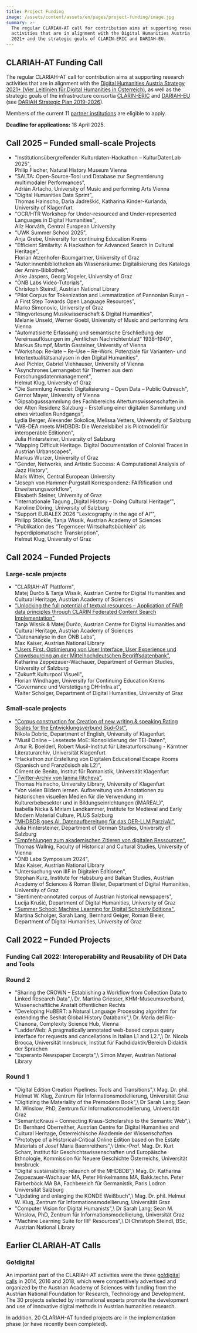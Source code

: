 ```yaml
---
title: Project Funding
image: /assets/content/assets/en/pages/project-funding/image.jpg
summary: >-
  The regular CLARIAH-AT call for contribution aims at supporting research
  activities that are in alignment with the Digital Humanities Austria Strategy
  2021+ and the strategic goals of CLARIN-ERIC and DARIAH-EU.
---
```

## CLARIAH-AT Funding Call

The regular CLARIAH-AT call for contribution aims at supporting research activities that are in alignment with the [Digital Humanities Austria Strategy 2021+ (Vier Leitlinien für Digital Humanities in Österreich)](https://gams.uni-graz.at/o:clariah.dha-strategie-2021), as well as the strategic goals of the infrastructure consortia [CLARIN-ERIC](https://www.clarin.eu/) and [DARIAH-EU](https://www.dariah.eu/) (see [DARIAH Strategic Plan 2019-2026](https://www.dariah.eu/wp-content/uploads/2019/08/Strategic-Plan_2019-2026.pdf)).

Members of the current 11 [partner institutions](https://clariah.at/en/about-clariah-at/) are eligible to apply.

**Deadline for applications:** 18 April 2025.

## Call 2025 – Funded small-scale Projects

* "Institutionsübergreifender Kulturdaten-Hackathon – KulturDatenLab 2025", \
  Philip Fischer, Natural History Museum Vienna
* "SALTA: Open-Source-Tool und Database zur Segmentierung multimodaler Performances", \
  Adrián Artacho, University of Music and performing Arts Vienna
* "Digital Humanities Data Sprint",\
  Thomas Hainscho, Daria Jadreškić, Katharina Kinder-Kurlanda, University of Klagenfurt
* "OCR/HTR Workshop for Under-resourced and Under-represented Languages in Digital Humanities", \
  Alíz Horváth, Central European University
* "UWK Summer School 2025",\
  Anja Grebe, University for continuing Education Krems
* "Efficient Similarity: A Hackathon for Advanced Search in Cultural Heritage",\
  Florian Atzenhofer-Baumgartner, University of Graz
* "Autor:innenbibliotheken als Wissensräume: Digitalisierung des Katalogs der Arnim-Bibliothek", \
  Anke Jaspers, Georg Vogeler, University of Graz
* "ÖNB Labs Video-Tutorials",\
  Christoph Steindl, Austrian National Library
* "Pilot Corpus for Tokenization and Lemmatization of Pannonian Rusyn – A First Step Towards Open Language Resources",\
  Marko Simonovic, University of Graz
* "Ringvorlesung Musikwissenschaft & Digital Humanities",\
  Melanie Unseld, Werner Goebl, University of Music and performing Arts Vienna
* "Automatisierte Erfassung und semantische Erschließung der Vereinsauflösungen im „Amtlichen Nachrichtenblatt“ 1938–1940",\
  Markus Stumpf, Martin Gasteiner, University of Vienna
* "Workshop: Re-late – Re-Use – Re-Work. Potenziale für Varianten- und Intertextualitätsanalysen in den Digital Humanities",\
  Axel Pichler, Gabriel Viehhauser, University of Vienna
* "Asynchrones Lernangebot für Themen aus dem Forschungsdatenmanagement",\
  Helmut Klug, University of Graz
* "Die Sammlung Amadei: Digitalisierung – Open Data – Public Outreach",\
  Gernot Mayer, University of Vienna
* "Gipsabgusssammlung des Fachbereichs Altertumswissenschaften in der Alten Residenz Salzburg – Erstellung einer digitalen Sammlung und eines virtuellen Rundgangs",\
  Lydia Berger, Alexander Sokolice, Melissa Vetters, University of Salzburg
* "WB-DEA meets MHDBDB: Die Wenzelsbibel als Pilotmodell für interoperable Editionen",\
  Julia Hintersteiner, University of Salzburg
* "Mapping Difficult Heritage. Digital Documentation of Colonial Traces in Austrian Urbanscapes",\
  Markus Wurzer, University of Graz
* "Gender, Networks, and Artistic Success: A Computational Analysis of Jazz History",\
  Mark Wittek, Central European University
* "Joseph von Hammer-Purgstall Korrespondenz: FAIRification und Erweiterungsworkflow",\
  Elisabeth Steiner, University of Graz
* "Internationale Tagung „Digital History – Doing Cultural Heritage“",\
  Karoline Döring, University of Salzburg
* "Support EURALEX 2026 “Lexicography in the age of AI”",\
  Philipp Stöckle, Tanja Wissik, Austrian Academy of Sciences
* "Publikation des “Tegernseer Wirtschaftsbüchlein” als hyperdiplomatische Transkription",\
  Helmut Klug, University of Graz

## Call 2024 – Funded Projects

### Large-scale projects

* "CLARIAH-AT Plattform",\
  Matej Ďurčo & Tanja Wissik, Austrian Centre for Digital Humanities and Cultural Heritage, Austrian Academy of Sciences
* ["Unlocking the full potential of textual resources – Application of FAIR data principles through CLARIN Federated Content Search Implementation"](/projects/clarin-fcs-implementation/),\
  Tanja Wissik & Matej Ďurčo, Austrian Centre for Digital Humanities and Cultural Heritage, Austrian Academy of Sciences
* "Datenanalyse in den ÖNB Labs",\
  Max Kaiser, Austrian National Library
* ["Users First. Optimierung von User Interface, User Experience und Crowdsourcing an der Mittelhochdeutschen Begriffsdatenbank"](/projects/users-first-optimierung-von-user-interface-user-experience-und-crowdsourcing-an-der-mittelhochdeutschen-begriffsdatenbank/),\
  Katharina Zeppezauer-Wachauer, Department of German Studies, University of Salzburg
* "Zukunft Kulturpool Visuell", \
  Florian Windhager, University for Continuing Education Krems
* "Governance und Verstetigung DH-Infra.at",\
  Walter Scholger, Department of Digital Humanities, University of Graz

### Small-scale projects

* ["Corpus construction for Creation of new writing & speaking Rating Scales for the Entwicklungsverbund Süd-Ost"](/projects/corpus-construction-for-creation-of-new-writing-and-speaking-rating-scales-for-the-entwicklungsverbund-sued-ost/),\
  Nikola Dobric, Department of English, University of Klagenfurt
* "Musil Online – Lesetexte MoE: Konsolidierung der TEI-Daten",\
  Artur R. Boelderl, Robert Musil-Institut für Literaturforschung - Kärntner Literaturarchiv, Universität Klagenfurt
* "Hackathon zur Erstellung von Digitalen Educational Escape Rooms (Spanisch und Französisch als L2)",\
  Climent de Benito, Institut für Romanistik, Universität Klagenfurt
* ["Twitter-Archiv von Ianina Ilitcheva"](/projects/twitter-archiv-ianina-ilitcheva/),\
  Thomas Hainscho, University Library, University of Klagenfurt
* "Von vielen Bildern lernen. Aufbereitung von Annotationen zu historischen visuellen Medien für die Verwendung im Kulturerbebesektor und in Bildungseinrichtungen (iMAREAL)", \
  Isabella Nicka & Miriam Landkammer, Institute for Medieval and Early Modern Material Culture, PLUS Salzburg
* ["MHDBDB goes AI. Datenaufbereitung für das OER-LLM ParzivAI"](/projects/mhdbdb-goes-ai/), \
  Julia Hintersteiner, Department of German Studies, University of Salzburg
* ["Empfehlungen zum akademischen Zitieren von digitalen Ressourcen"](/projects/recommendations-for-the-academic-citation-of-digital-resources/), \
  Thomas Wallnig, Faculty of Historical and Cultural Studies, University of Vienna
* "ÖNB Labs Symposium 2024", \
  Max Kaiser, Austrian National Library
* "Untersuchung von IIIF in Digitalen Editionen",\
  Stephan Kurz, Institute for Habsburg and Balkan Studies, Austrian Academy of Sciences & Roman Bleier, Department of Digital Humanities, University of Graz
* "Sentiment-annotated corpus of Austrian historical newspapers", \
  Lucija Krušić, Department of Digital Humanities, University of Graz
* ["Summer School: Machine Learning for Digital Scholarly Editions"](/projects/summer-school-ml-for-digital-editions/),\
  Martina Scholger, Sarah Lang, Bernhard Geiger, Roman Bleier, Department of Digital Humanities, University of Graz

## Call 2022 – Funded Projects

### Funding Call 2022: Interoperability and Reusability of DH Data and Tools

### Round 2

* <Link link={{"discriminant":"projects","value":"sharing-crown-establishing-workflow-collection-data-linked-research-data"}}>"Sharing the CROWN – Establishing a Workflow from Collection Data to Linked Research Data"</Link>,\
  Dr. Martina Griesser, KHM-Museumsverband, Wissenschaftliche Anstalt öffentlichen Rechts
* <Link link={{"discriminant":"projects","value":"developing-hubert-nlp-algorithm-extending-seshat-global-history-databank"}}>"Developing HuBERT: a Natural Language Processing algorithm for extending the Seshat Global History Databank"</Link>,\
  Dr. Maria del Rio-Chanona, Complexity Science Hub, Vienna
* <Link link={{"discriminant":"projects","value":"ladderweb-pragmatically-annotated-web-based-corpus-query-interface-requests-and-cancellations"}}>"LadderWeb: A pragmatically annotated web-based corpus query interface for requests and cancellations in Italian L1 and L2."</Link>,\
  Dr. Nicola Brocca, Universität Innsbruck, Institut für Fachdidaktik/Bereich Didaktik der Sprachen
* <Link link={{"discriminant":"projects","value":"esperanto-newspaper-excerpts"}}>"Esperanto Newspaper Excerpts"</Link>,\
  Simon Mayer, Austrian National Library

### Round 1

* <Link link={{"discriminant":"projects","value":"digital-edition-creation-pipelines-tools-and-transitions"}}>"Digital Edition Creation Pipelines: Tools and Transitions"</Link>,\
  Mag. Dr. phil. Helmut W. Klug, Zentrum für Informationsmodellierung, Universität Graz
* <Link link={{"discriminant":"projects","value":"digitizing-materiality-premodern-book"}}>"Digitizing the Materiality of the Premodern Book"</Link>,\
  Dr Sarah Lang; Sean M. Winslow, PhD, Zentrum für Informationsmodellierung, Universität Graz
* <Link link={{"discriminant":"projects","value":"semantickraus-connecting-kraus-scholarship-semantic-web"}}>"SemanticKraus – Connecting Kraus-Scholarship to the Semantic Web"</Link>,\
  Dr. Bernhard Oberreither, Austrian Centre for Digital Humanities and Cultural Heritage, Österreichische Akademie der Wissenschaften
* <Link link={{"discriminant":"projects","value":"prototype-historical-critical-online-edition-based-estate-materials-josef-maria-baernreither"}}>"Prototype of a Historical-Critical Online Edition based on the Estate Materials of Josef Maria Baernreithers"</Link>,\
  Univ.-Prof. Mag. Dr. Kurt Scharr, Institut für Geschichtswissenschaften und Europäische Ethnologie, Kommission für Neuere Geschichte Österreichs, Universität Innsbruck
* <Link link={{"discriminant":"projects","value":"digital-sustainability-relaunch-mhdbdb"}}>"Digital sustainability: relaunch of the MHDBDB"</Link>,\
  Mag. Dr. Katharina Zeppezauer-Wachauer MA, Peter Hinkelmanns MA, Bakk.techn. Peter Färberböck MA BA, Fachbereich für Germanistik, Paris Lodron Universität Salzburg
* <Link link={{"discriminant":"projects","value":"digital-edition-white-paper-update"}}>"Updating and enlarging the KONDE Weißbuch"</Link>,\
  Mag. Dr. phil. Helmut W. Klug, Zentrum für Informationsmodellierung, Universität Graz
* <Link link={{"discriminant":"projects","value":"computer-vision-digital-humanists"}}>"Computer Vision for Digital Humanists"</Link>,\
  Dr Sarah Lang; Sean M. Winslow, PhD, Zentrum für Informationsmodellierung, Universität Graz
* <Link link={{"discriminant":"projects","value":"machine-learning-suite-iiif-resources"}}>"Machine Learning Suite for IIIF Resources"</Link>,\
  DI Christoph Steindl, BSc, Austrian National Library

## Earlier CLARIAH-AT Calls

### Go!digital

An important part of the CLARIAH-AT activities were the three [go!digital calls](https://www.oeaw.ac.at/foerderungen/godigital) in 2014, 2016 and 2018, which were competitively advertised and organized by the Austrian Academy of Sciences with funding from the Austrian National Foundation for Research, Technology and Development. The 30 projects selected by international experts promote the development and use of innovative digital methods in Austrian humanities research.

In addition, 20 CLARIAH-AT funded projects are in the implementation phase (or have recently been completed).
